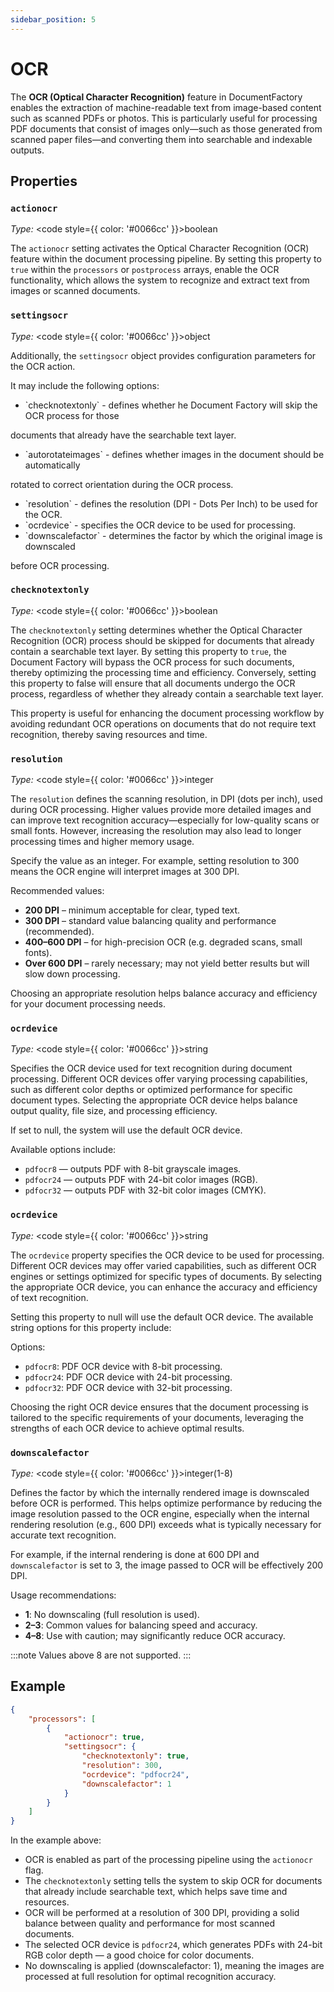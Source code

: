 ```yaml
---
sidebar_position: 5
---
```



# OCR

The **OCR (Optical Character Recognition)** feature in DocumentFactory enables the extraction of machine-readable text
from image-based content such as scanned PDFs or photos. This is particularly useful for processing PDF documents
that consist of images only—such as those generated from scanned paper files—and converting them into searchable and indexable outputs.

## Properties

### `actionocr`

*Type:* <code style={{ color: '#0066cc' }}>boolean</code>

The `actionocr` setting activates the Optical Character Recognition (OCR) feature within the document processing pipeline.
By setting this property to `true` within the `processors` or `postprocess` arrays, enable the OCR functionality,
which allows the system to recognize and extract text from images or scanned documents.

### `settingsocr`

*Type:* <code style={{ color: '#0066cc' }}>object</code>

Additionally, the `settingsocr` object provides configuration parameters for the OCR action.

It may include the following options:

- <Link to="#checknotextonly">`checknotextonly`</Link> - defines whether he Document Factory will skip the OCR process for those
documents that already have the searchable text layer.
- <Link to="#autorotateimages">`autorotateimages`</Link> - defines whether images in the document should be automatically
rotated to correct orientation during the OCR process.
- <Link to="#resolution">`resolution`</Link> - defines the resolution (DPI - Dots Per Inch) to be used for the OCR.
- <Link to="#ocrdevice">`ocrdevice`</Link> - specifies the OCR device to be used for processing.
- <Link to="#downscalefactor">`downscalefactor`</Link> - determines the factor by which the original image is downscaled
before OCR processing.

### `checknotextonly`

*Type:* <code style={{ color: '#0066cc' }}>boolean</code>

The `checknotextonly` setting determines whether the Optical Character Recognition (OCR) process should be skipped for
documents that already contain a searchable text layer. By setting this property to `true`, the Document Factory will bypass
the OCR process for such documents, thereby optimizing the processing time and efficiency. Conversely, setting this property
to false will ensure that all documents undergo the OCR process, regardless of whether they already contain a searchable
text layer.

This property is useful for enhancing the document processing workflow by avoiding redundant OCR operations on documents
that do not require text recognition, thereby saving resources and time.

### `resolution`

*Type:* <code style={{ color: '#0066cc' }}>integer</code>

The `resolution` defines the scanning resolution, in DPI (dots per inch), used during OCR processing.
Higher values provide more detailed images and can improve text recognition accuracy—especially for low-quality scans
or small fonts. However, increasing the resolution may also lead to longer processing times and higher memory usage.

Specify the value as an integer. For example, setting resolution to 300 means the OCR engine will interpret images at 300 DPI.

Recommended values:

- **200 DPI** – minimum acceptable for clear, typed text.
- **300 DPI** – standard value balancing quality and performance (recommended).
- **400–600 DPI** – for high-precision OCR (e.g. degraded scans, small fonts).
- **Over 600 DPI** – rarely necessary; may not yield better results but will slow down processing.

Choosing an appropriate resolution helps balance accuracy and efficiency for your document processing needs.

### `ocrdevice`

*Type:* <code style={{ color: '#0066cc' }}>string</code>

Specifies the OCR device used for text recognition during document processing. Different OCR devices offer varying
processing capabilities, such as different color depths or optimized performance for specific document types.
Selecting the appropriate OCR device helps balance output quality, file size, and processing efficiency.

If set to null, the system will use the default OCR device.

Available options include:

- `pdfocr8` — outputs PDF with 8-bit grayscale images.
- `pdfocr24` — outputs PDF with 24-bit color images (RGB).
- `pdfocr32` — outputs PDF with 32-bit color images (CMYK).

### `ocrdevice`

*Type:* <code style={{ color: '#0066cc' }}>string</code>

The `ocrdevice` property specifies the OCR device to be used for processing. Different OCR devices may offer varied
capabilities, such as different OCR engines or settings optimized for specific types of documents. By selecting
the appropriate OCR device, you can enhance the accuracy and efficiency of text recognition.

Setting this property to null will use the default OCR device. The available string options for this property include:

Options:
- `pdfocr8`: PDF OCR device with 8-bit processing.
- `pdfocr24`: PDF OCR device with 24-bit processing.
- `pdfocr32`: PDF OCR device with 32-bit processing.

Choosing the right OCR device ensures that the document processing is tailored to the specific requirements of
your documents, leveraging the strengths of each OCR device to achieve optimal results.

### `downscalefactor`

*Type:* <code style={{ color: '#0066cc' }}>integer(1-8)</code>

Defines the factor by which the internally rendered image is downscaled before OCR is performed. This helps optimize
performance by reducing the image resolution passed to the OCR engine, especially when the internal rendering resolution
(e.g., 600 DPI) exceeds what is typically necessary for accurate text recognition.

For example, if the internal rendering is done at 600 DPI and `downscalefactor` is set to 3, the image passed to OCR
will be effectively 200 DPI.

Usage recommendations:

- **1**: No downscaling (full resolution is used).
- **2–3**: Common values for balancing speed and accuracy.
- **4–8**: Use with caution; may significantly reduce OCR accuracy.

:::note
Values above 8 are not supported.
:::

## Example

```json title="pipeline.json"
{
    "processors": [
        {
            "actionocr": true,
            "settingsocr": {
                "checknotextonly": true,
                "resolution": 300,
                "ocrdevice": "pdfocr24",
                "downscalefactor": 1
            }
        }
    ]
}
```
In the example above:

- OCR is enabled as part of the processing pipeline using the `actionocr` flag.
- The `checknotextonly` setting tells the system to skip OCR for documents that already include searchable text, which helps
    save time and resources.
- OCR will be performed at a resolution of 300 DPI, providing a solid balance between quality and performance for most scanned documents.
- The selected OCR device is `pdfocr24`, which generates PDFs with 24-bit RGB color depth — a good choice for color documents.
- No downscaling is applied (downscalefactor: 1), meaning the images are processed at full resolution for optimal recognition accuracy.
